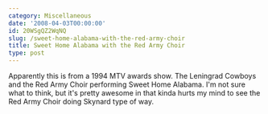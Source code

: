 ```yaml
---
category: Miscellaneous
date: '2008-04-03T00:00:00'
id: 20WSgQZ2WqNQ
slug: /sweet-home-alabama-with-the-red-army-choir
title: Sweet Home Alabama with the Red Army Choir
type: post
---
```


Apparently this is from a 1994 MTV awards show. The Leningrad
Cowboys and the Red Army Choir performing Sweet Home Alabama.
I'm not sure what to think, but it's pretty awesome in that kinda
hurts my mind to see the Red Army Choir doing Skynard type of way.